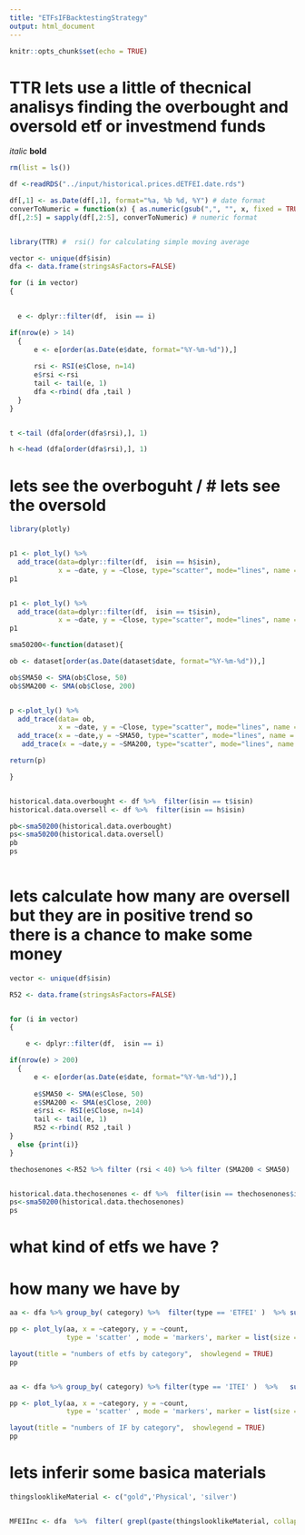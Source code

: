 ```yaml
---
title: "ETFsIFBacktestingStrategy"
output: html_document
---
```


```r
knitr::opts_chunk$set(echo = TRUE)
```

# TTR lets use a little of thecnical analisys finding the  overbought and oversold etf or investmend funds 


*italic*   **bold**

```r

rm(list = ls())

df <-readRDS("../input/historical.prices.dETFEI.date.rds")

df[,1] <- as.Date(df[,1], format="%a, %b %d, %Y") # date format
converToNumeric = function(x) { as.numeric(gsub(",", "", x, fixed = TRUE)) }
df[,2:5] = sapply(df[,2:5], converToNumeric) # numeric format


library(TTR) #  rsi() for calculating simple moving average

vector <- unique(df$isin)
dfa <- data.frame(stringsAsFactors=FALSE) 

for (i in vector)
{

  
  e <- dplyr::filter(df,  isin == i)

if(nrow(e) > 14)  
  {
      e <- e[order(as.Date(e$date, format="%Y-%m-%d")),]
      
      rsi <- RSI(e$Close, n=14)
      e$rsi <-rsi
      tail <- tail(e, 1)
      dfa <-rbind( dfa ,tail )
  }
}


t <-tail (dfa[order(dfa$rsi),], 1)

h <-head (dfa[order(dfa$rsi),], 1)

```


# lets see the overboguht / # lets see the oversold 




```r
library(plotly)


p1 <- plot_ly() %>% 
  add_trace(data=dplyr::filter(df,  isin == h$isin),
            x = ~date, y = ~Close, type="scatter", mode="lines", name = h$isin) 
p1


p1 <- plot_ly() %>% 
  add_trace(data=dplyr::filter(df,  isin == t$isin),
            x = ~date, y = ~Close, type="scatter", mode="lines", name = t$isin) 
p1

``` 




```r


sma50200<-function(dataset){ 

ob <- dataset[order(as.Date(dataset$date, format="%Y-%m-%d")),]

ob$SMA50 <- SMA(ob$Close, 50)
ob$SMA200 <- SMA(ob$Close, 200)


p <-plot_ly() %>% 
  add_trace(data= ob,
            x = ~date, y = ~Close, type="scatter", mode="lines", name = "historical.data.overbought") %>% 
  add_trace(x = ~date,y = ~SMA50, type="scatter", mode="lines", name = "SMA50") %>% 
   add_trace(x = ~date,y = ~SMA200, type="scatter", mode="lines", name = "SMA200") 

return(p)  

}


historical.data.overbought <- df %>%  filter(isin == t$isin)
historical.data.oversell <- df %>%  filter(isin == h$isin)

pb<-sma50200(historical.data.overbought)
ps<-sma50200(historical.data.oversell)
pb
ps 
 
```


# lets calculate how many are oversell but they are in positive trend so there is a chance to make some money


```r


vector <- unique(df$isin)

R52 <- data.frame(stringsAsFactors=FALSE) 


for (i in vector)
{

    e <- dplyr::filter(df,  isin == i)

if(nrow(e) > 200)  
  {
      e <- e[order(as.Date(e$date, format="%Y-%m-%d")),]
      
      e$SMA50 <- SMA(e$Close, 50)
      e$SMA200 <- SMA(e$Close, 200)
      e$rsi <- RSI(e$Close, n=14)
      tail <- tail(e, 1)
      R52 <-rbind( R52 ,tail )
}
  else {print(i)}
}

thechosenones <-R52 %>% filter (rsi < 40) %>% filter (SMA200 < SMA50)


historical.data.thechosenones <- df %>%  filter(isin == thechosenones$isin)
ps<-sma50200(historical.data.thechosenones)
ps

```

# what kind of etfs we have ?
# how many we have by 

```r

aa <- dfa %>% group_by( category) %>%  filter(type == 'ETFEI' )  %>% summarise(count= n())

pp <- plot_ly(aa, x = ~category, y = ~count,  
              type = 'scatter' , mode = 'markers', marker = list(size = 15))  %>% 

layout(title = "numbers of etfs by category",  showlegend = TRUE)
pp


aa <- dfa %>% group_by( category) %>% filter(type == 'ITEI' )  %>%   summarise(count= n())

pp <- plot_ly(aa, x = ~category, y = ~count,  
              type = 'scatter' , mode = 'markers', marker = list(size = 15))  %>% 

layout(title = "numbers of IF by category",  showlegend = TRUE)
pp

```


# lets inferir some basica materials

```r
thingslooklikeMaterial <- c("gold",'Physical', 'silver')


MFEIInc <- dfa  %>%  filter( grepl(paste(thingslooklikeMaterial, collapse="|"),LegalName , ignore.case=T )) 

```





